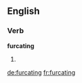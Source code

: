 ==English==

===Verb===
'''furcating'''

# {{present participle of|furcate}}

[[de:furcating]]
[[fr:furcating]]